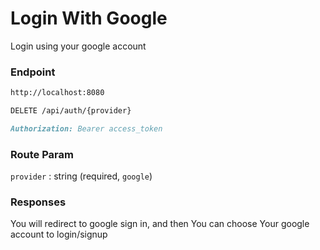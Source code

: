 # Login With Google

Login using your google account

### Endpoint

```md filename="Base URL"
http://localhost:8080
```

```md filename="Method and Endpoint"
DELETE /api/auth/{provider}
```

```md filename="Headers"
Authorization: Bearer access_token
```
### Route Param

`provider` : string (required, `google`)

### Responses
You will redirect to google sign in, and then You can choose Your google account to login/signup
